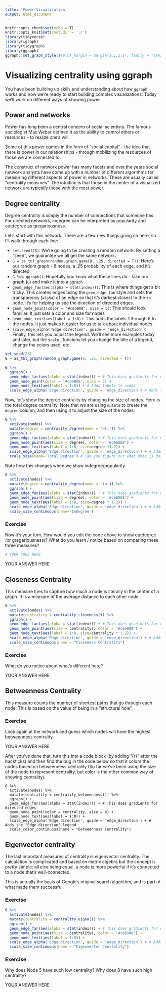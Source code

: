 ```yaml
---
title: 'Power Visualization'
output: html_document
---
```



```r
knitr::opts_chunk$set(echo = T)
knitr::opts_knit$set(root.dir = './')
library(tidyverse)
library(igraph)
library(tidygraph)
library(ggraph)
ggraph::set_graph_style()#plot_margin = margin(1,1,1,1), family = 'sans')
```

# Visualizing centrality using ggraph

You have been building up skills and understanding about how `ggraph` works and now we're ready to start building complex visualizations. Today we'll work on different ways of showing power.

## Power and networks

Power has long been a central concern of social scientists. The famous sociologist Max Weber defined it as the ability to control others or resources - to realize one's will.

Some of this power comes in the form of "social capital" - the idea that there is power in our relationships - through mobilizing the resources of those we are connected to.


The construct of network power has many facets and over the years social network analysts have come up with a number of different algorithms for measuring different aspects of power in networks. These are usually called "centrality measures". The intuition is that those in the center of a visualized network are typically those with the most power.

## Degree centrality

Degree centrality is simply the number of connections that someone has. For directed networks, indegree can be interpreted as popularity and outdegree as gregariousness.

Let's start with this network. There are a few new things going on here, so I'll walk through each line:

* `set.seed(23)`: We're going to be creating a random network. By setting a "seed", we guarantee we all get the same network.
* `G = as_tbl_graph(random.graph.game(8, .25, directed = T))`: Here's our random graph - 8 nodes, a .25 probability of each edge, and it's directed
* `G %>% ggraph()`: Hopefully you know what these lines do - take our graph (`G`) and make it into a `ggraph`
* `geom_edge_fan(aes(alpha = stat(index)))`: This is where things get a bit tricky. This creates edges using the `geom_edge_fan` style and sets the transparency (`alpha`) of an edge so that it's darkest closest to the `to` node. It's for helping us see the direction of directed edges.
* `geom_node_point(color = '#ceb888', size = 5)`: This should look familiar. It just sets a color and size for nodes
* `geom_node_text(aes(label = 1:8))`: This adds the labels 1 through 8 to the nodes. It just makes it easier for us to talk about individual nodes.
* `scale_edge_alpha('Edge direction', guide = 'edge_direction')`: Finally, this lets you adjust the legend. We'll see more examples today and later, but the `scale_` funcions let you change the title of a legend, change the colors used, etc.

```r
set.seed(23)
G = as_tbl_graph(random.graph.game(8, .25, directed = T))

G %>%
  ggraph() + 
  geom_edge_fan(aes(alpha = stat(index))) + # This does gradients for directed edges
  geom_node_point(color = '#ceb888', size = 5) + 
  geom_node_text(aes(label = 1:8)) + # Adds labels to nodes
  scale_edge_alpha('Edge direction', guide = 'edge_direction') # Adds the "Edge direction" legend

```
Now, let's show the degree centrality by changing the size of nodes. Here is the total degree centrality. Note that we are using `mutate` to create the `degree` column, and then using it to adjust the size of the nodes.

```r
G %>%
  activate(nodes) %>%
  mutate(degree = centrality_degree(mode = 'all')) %>%
  ggraph() +
  geom_edge_fan(aes(alpha = stat(index))) + # This does gradients for directed edges
  geom_node_point(aes(size = degree), color = '#ceb888') +
  geom_node_text(aes(label = 1:8, size=degree *1.2)) +
  scale_edge_alpha('Edge direction', guide = 'edge_direction') + # Adds the "Edge direction" legend
  scale_size(name='Total Degree') # Can you figure out what this is doing?
```

Note how this changes when we show indegree/popularity

```r
G %>%
  activate(nodes) %>%
  mutate(degree = centrality_degree(mode = 'in')) %>%
  ggraph() +
  geom_edge_fan(aes(alpha = stat(index))) + # This does gradients for directed edges
  geom_node_point(aes(size = degree), color = '#ceb888') +
  geom_node_text(aes(label = 1:8, size=degree * 1.2)) +
  scale_edge_alpha('Edge direction', guide = 'edge_direction') + # Adds the "Edge direction" legend
  scale_size_continuous(name='Indegree')
```

### Exercise

Now it's your turn. How would you edit the code above to show outdegree (or gregariousness)? What do you learn / notice based on comparing these three measures?


```r

# YOUR CODE HERE

```

YOUR ANSWER HERE




## Closeness Centrality

This measure tries to capture how much a node is literally in the center of a graph. It is a measure of the average distance to each other node.

```r

G %>%
  activate(nodes) %>%
  mutate(centrality = centrality_closeness()) %>%
  ggraph() +
  geom_edge_fan(aes(alpha = stat(index))) + # This does gradients for directed edges
  geom_node_point(aes(size = centrality), color = '#ceb888') +
  geom_node_text(aes(label = 1:8, size=centrality * 1.2)) +
  scale_edge_alpha('Edge direction', guide = 'edge_direction') + # Adds the "Edge direction" legend
  scale_size_continuous(name = "Closeness Centrality")

```

### Exercise

What do you notice about what's different here?


YOUR ANSWER HERE



## Betweenness Centrality

This measure counts the number of shortest paths that go through each node. This is based on the value of being in a "structural hole". 

### Exercise

Look again at the network and guess which nodes will have the highest betweenness centrality.


YOUR ANSWER HERE

After you've done that, turn this into a code block (by adding "{r}" after the backticks) and then find the bug in the code below so that it colors the nodes based on betweenness centrality (So far we've been using the size of the node to represent centrality, but color is the other common way of showing centrality).

```
G %>%
  activate(nodes) %>%
  mutate(centrality = centrality_betweenness()) %>%
  ggraph() +
  geom_edge_fan(aes(alpha = stat(index))) + # This does gradients for directed edges
  geom_node_point(color = centrality, size = 4) +
  geom_node_text(aes(label = 1:8)) +
  scale_edge_alpha('Edge direction', guide = 'edge_direction') + # Adds the "Edge direction" legend
  scale_color_continuous(name = "Betweenness Centrality")
```

## Eigenvector centrality

The last important measures of centrality is eigenvector centrality. The calculation is complicated and based on matrix algebra but the concept is pretty simple: all else being equal, a node is more powerful if it's connected to a node that's well-connected.

This is actually the basis of Google's original search algorithm, and is part of what made them successful.

### Exercise

```r
G %>%
  activate(nodes) %>%
  mutate(centrality = centrality_eigen()) %>%
  ggraph() +
  geom_edge_fan(aes(alpha = stat(index))) + # This does gradients for directed edges
  geom_node_point(aes(size = centrality), color = '#ceb888') +
  geom_node_text(aes(label = 1:8)) +
  scale_edge_alpha('Edge direction', guide = 'edge_direction') + # Adds the "Edge direction" legend
  scale_size_continuous(name = "Eigenvector Centrality")
```


### Exercise

Why does Node 5 have such low centrality? Why does 8 have such high centrality?

YOUR ANSWER HERE